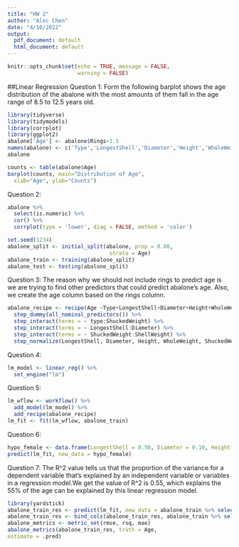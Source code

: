 ```yaml
---
title: "HW 2"
author: "Alec Chen"
date: "4/10/2022"
output:
  pdf_document: default
  html_document: default
---
```

```r
knitr::opts_chunk$set(echo = TRUE, message = FALSE,
                      warning = FALSE)
```
##Linear Regression
Question 1:
Form the following barplot shows the age distribution of the abalone with the most amounts of them fall in the age range of 8.5 to 12.5 years old. 
```r
library(tidyverse)
library(tidymodels)
library(corrplot)
library(ggplot2)
abalone['Age'] <- abalone$Rings+1.5
names(abalone) <- c('Type','LongestShell','Diameter','Height','WholeWeight','ShuckedWeight','VisceraWeight','ShellWeight','Rings','Age')
abalone

counts <- table(abalone$Age)
barplot(counts, main="Distribution of Age", 
  xlab="Age", ylab="Counts")
```

Question 2:
```r
abalone %>% 
  select(is.numeric) %>% 
  cor() %>% 
  corrplot(type = 'lower', diag = FALSE, method = 'color')

set.seed(1234)
abalone_split <- initial_split(abalone, prop = 0.80,
                                strata = Age)
abalone_train <- training(abalone_split)
abalone_test <- testing(abalone_split)

```


Question 3:
The reason why we should not include rings to predict age is we are trying to find other predictors that could predict abalone's age. Also, we create the age column based on the rings column. 
```r
abalone_recipe <- recipe(Age ~Type+LongestShell+Diameter+Height+WholeWeight+ShuckedWeight+ShellWeight+VisceraWeight, data = abalone_train) %>% 
  step_dummy(all_nominal_predictors()) %>% 
  step_interact(terms = ~ type:ShuckedWeight) %>%
  step_interact(terms = ~ LongestShell:Diameter) %>%
  step_interact(terms = ~ ShuckedWeight:ShellWeight) %>%
  step_normalize(LongestShell, Diameter, Height, WholeWeight, ShuckedWeight, VisceraWeight, ShellWeight)
```


Question 4:
```r
lm_model <- linear_reg() %>% 
  set_engine("lm")
```

Question 5:
```r
lm_wflow <- workflow() %>% 
  add_model(lm_model) %>% 
  add_recipe(abalone_recipe)
lm_fit <- fit(lm_wflow, abalone_train)
```


Question 6:
```r
hypo_female <- data.frame(LongestShell = 0.50, Diameter = 0.10, Height = 0.30, WholeWeight = 4, ShuckedWeight = 1, VisceraWeight = 2, ShellWeight = 1, Type = 'F')
predict(lm_fit, new_data = hypo_female)
```

Question 7:
The R^2 value tells us that  the proportion of the variance for a dependent variable that's explained by an independent variable or variables in a regression model.We get the value of R^2 is 0.55, which explains the 55% of the age can be explained by this linear regression model. 
```r
library(yardstick)
abalone_train_res <- predict(lm_fit, new_data = abalone_train %>% select(-Age))
abalone_train_res <- bind_cols(abalone_train_res, abalone_train %>% select(Age))
abalone_metrics <- metric_set(rmse, rsq, mae)
abalone_metrics(abalone_train_res, truth = Age,
estimate = .pred)
```

